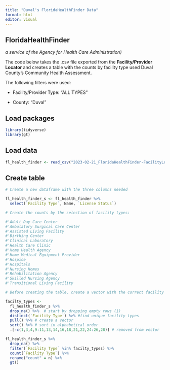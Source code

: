 ```yaml
---
title: "Duval's FloridaHealthFinder Data"
format: html
editor: visual
---
```


## FloridaHealthFinder

*a service of the Agency for Health Care Administration)*

The code below takes the .csv file exported from the **Facility/Provider Locator** and creates a table with the counts by facility type used Duval County's Community Health Assessment.

The following filters were used:

-   Facility/Provider Type: "ALL TYPES"

-   County: "Duval"

## Load packages

```r
library(tidyverse)
library(gt)
```

## Load data

```r
fl_health_finder <- read_csv("2023-02-21_FloridaHealthFinder-FacilityLocator.csv")
```

## Create table

```r
# Create a new dataframe with the three columns needed

fl_health_finder_s <- fl_health_finder %>%
  select(`Facility Type`, Name, `License Status`)

# Create the counts by the selection of facility types:

#'Adult Day Care Center
#'Ambulatory Surgical Care Center
#'Assisted Living Facility
#'Birthing Center
#'Clinical Laboratory
#'Health Care Clinic
#'Home Health Agency
#'Home Medical Equipment Provider
#'Hospice
#'Hospitals
#'Nursing Homes
#'Rehabilitation Agency
#'Skilled Nursing Agency
#'Transitional Living Facility

# Before creating the table, create a vector with the correct facility types:

facilty_types <-
  fl_health_finder_s %>%
  drop_na() %>%  # start by dropping empty rows (1)
  distinct(`Facility Type`) %>% #find unique facility types
  pull() %>% # create a vector
  sort() %>% # sort in alphabetical order
  .[-c(1,3,4,9:11,13,14,16,18,21,22,24:26,28)] # removed from vector

fl_health_finder_s %>%
  drop_na() %>% 
  filter(`Facility Type` %in% facilty_types) %>% 
  count(`Facility Type`) %>% 
  rename("count" = n) %>% 
  gt()
```
